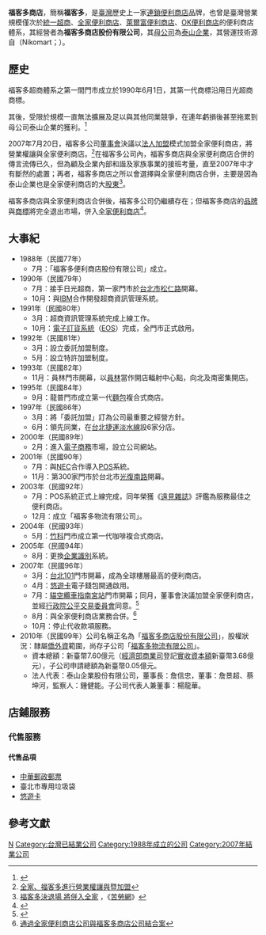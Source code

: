 {{Infobox Company 
| name       = 福客多商店股份有限公司
| logo       = [[File:Nikomart_TNK.jpg|File:Nikomart TNK.jpg]]
| type       = [[私人公司|私人公司]]
| slogan     = 信賴踏實、積極創新、團隊活力
| foundation         = 1988年6月17日
| location           = {{ROC-TW}}<br>[[臺北市|臺北市]]南京東路二段178號14樓<br/>臺灣臺北市中山區長安東路2段99號10樓之1 
| defunct            = 2007年7月20日
| fate               = 以法人加盟模式併入[[全家便利商店|全家便利商店]]
| telephone_no       = 
| key_people         = 詹信忠
| industry           = 零售服務
| capital            = [[新臺幣|新臺幣]]3.68億元（2010年1月）
| revenue            = 新臺幣43億元（2007年）
| operating_income   =
| profit             = 
| market_value       =
| num_employees      = 
| P/E ratio          =
| earnings per share =
| Net asset value    =
| accounting_period  = 每年12月 （月制[[會計年度|會計年度]]）
| parent             = [[泰山企業|泰山企業]]
| divisions          =
| major_shareholder  = 泰山企業（35.0%）<br/>株式會社SAKHA DIAMOND（35.0%）
| subsid             = 福客多物流有限公司
| homepage           = 
| footnotes          = <span style="font-size:smaller;">2007年8月與全家便利商店股份有限公司業務合併，合併後全家便利商店為[[存續公司|存續公司]]</span>。
| width              = 
}}
'''福客多商店'''，簡稱'''福客多'''，是[[臺灣|臺灣]]歷史上一家[[連鎖店|連鎖]][[便利商店|便利商店]]品牌，也曾是臺灣營業規模僅次於[[統一超商|統一超商]]、[[全家便利商店|全家便利商店]]、[[萊爾富便利商店|萊爾富便利商店]]、[[OK超商|OK便利商店]]的便利商店體系，其經營者為'''福客多商店股份有限公司'''，其[[母公司|母公司]]為[[泰山企業|泰山企業]]，其營運技術源自{{tsl|ja|ニコマート (コンビニエンスストア)||日光超商}}（Nikomart；{{lang|ja|株式會社ニコマート}}）。

== 歷史 ==
福客多超商體系之第一間門市成立於1990年6月1日，其第一代商標沿用日光超商商標。

其後，受限於規模一直無法擴展及足以與其他同業競爭，在連年虧損後甚至拖累到母公司泰山企業的獲利。<ref>{{Cite news|url=http://news.ltn.com.tw/news/business/paper/109539|title=福客多找買主 退出超商 - 財經 - 自由時報電子報|accessdate=2017-01-05|archive-date=2018-04-12|archive-url=https://web.archive.org/web/20180412001418/http://news.ltn.com.tw/news/business/paper/109539|dead-url=no}}</ref>

2007年7月20日，福客多公司[[董事會|董事會]]決議以[[法人|法人]][[加盟|加盟]]模式加盟全家便利商店，將營業權讓與全家便利商店。<ref>[http://www.nownews.com/2007/07/20/185-2129253.htm 全家、福客多進行營業權讓與暨加盟]</ref>在福客多公司內，福客多商店與全家便利商店合併的傳言流傳已久，但為顧及企業內部和諧及家族事業的接班考量，直至2007年中才有斷然的處置；再者，福客多商店之所以會選擇與全家便利商店合併，主要是因為泰山企業也是全家便利商店的大[[股東|股東]]<ref>[http://www.coolloud.org.tw/node/362 福客多決退場 將併入全家] {{Wayback|url=http://www.coolloud.org.tw/node/362 |date=20191204161638 }}，《[[苦勞網|苦勞網]]》</ref>。

福客多商店與全家便利商店合併後，福客多公司仍繼續存在；但福客多商店的[[品牌|品牌]]與[[商標|商標]]將完全退出市場，併入[[全家便利商店|全家便利商店]]<ref>{{Cite web |url=http://www.coolloud.org.tw/node/5470 |title=福客多加盟全家 拍板 |access-date=2007-10-05 |archive-date=2019-12-02 |archive-url=https://web.archive.org/web/20191202144240/https://www.coolloud.org.tw/node/5470 |dead-url=no }}</ref>。

==大事紀==
*1988年（民國77年）
**7月：「福客多便利商店股份有限公司」成立。
*1990年（民國79年）
**7月：接手日光超商，第一家門市於[[台北市|台北市]][[松仁路_(台北市)|松仁路]]開幕。
**10月：與[[IBM|IBM]]合作開發超商資訊管理系統。
*1991年（民國80年）
**3月：超商資訊管理系統完成上線工作。
**10月：[[電子訂貨系統|電子訂貨系統]]（[[EOS|EOS]]）完成，全門市正式啟用。 
*1992年（民國81年）
**3月：設立委託加盟制度。 
**5月：設立特許加盟制度。
*1993年（民國82年）
**11月：員林門市開幕，以[[員林鎮|員林]]當作開店輻射中心點，向北及南密集開店。
*1995年（民國84年）
**9月：龍普門市成立第一代[[麵包|麵包]]複合式商店。
*1997年（民國86年）
**3月：將「委託加盟」訂為公司最重要之經營方針。
**6月：領先同業，在[[台北捷運淡水線|台北捷運淡水線]]設6家分店。
*2000年（民國89年）
**2月：進入[[電子商務|電子商務]]市場，設立公司網站。
*2001年（民國90年）
**7月：與[[NEC|NEC]]合作導入[[POS|POS]]系統。 
**11月：第300家門市於台北市[[光復南路|光復南路]]開幕。
*2003年（民國92年）
**7月：POS系統正式上線完成，同年榮獲《[[遠見雜誌|遠見雜誌]]》評鑑為服務最佳之便利商店。
**12月：成立「福客多物流有限公司」。 
*2004年（民國93年）
**5月：[[竹科|竹科]]門市成立第一代咖啡複合式商店。
*2005年（民國94年）
**8月：更換[[企業識別|企業識別]]系統。
*2007年（民國96年）
**3月：[[台北101|台北101]]門市開幕，成為全球樓層最高的便利商店。
**4月：[[悠遊卡|悠遊卡]]電子錢包開通啟用。
**7月：[[貓空纜車|貓空纜車]][[指南宮站|指南宮站]]門市開幕；同月，董事會決議加盟全家便利商店，並經[[行政院公平交易委員會|行政院公平交易委員會]]同意。<ref>{{Cite web |url=http://news.yam.com/bcc/fn/200708/20070823650235.html |title=全家併福客多 公平會通過結合案 |access-date=2007-10-03 |archive-date=2007-11-03 |archive-url=https://web.archive.org/web/20071103014258/http://news.yam.com/bcc/fn/200708/20070823650235.html |dead-url=no }}</ref>
**8月：與全家便利商店業務合併。<ref>[http://www.ftc.gov.tw/ShowNews3.asp?ID=3305 通過全家便利商店公司與福客多商店公司結合案]</ref>
**10月：停止代收款項服務。
*2010年（民國99年）公司名稱正名為「[[福客多商店股份有限公司|福客多商店股份有限公司]]」，股權狀況：隸屬[[僑外資|僑外資]]範圍，尚存子公司「[[福客多物流有限公司|福客多物流有限公司]]」。
** 資本總額：新臺幣7.60億元（[[經濟部商業司|經濟部商業司]]登記[[實收資本額|實收資本額]]新臺幣3.68億元），子公司申請總額為新臺幣0.05億元。
** 法人代表：泰山企業股份有限公司，董事長：詹信忠，董事：詹景超、蔡坤河，監察人：鍾健能。子公司代表人兼董事：楊龍華。

== 店鋪服務 ==

=== 代售服務 ===

====代售品項====
*[[中華郵政|中華郵政]][[郵票|郵票]]
*臺北市專用垃圾袋
*[[悠遊卡|悠遊卡]]

==參考文獻==
{{reflist|2}}

{{台灣便利商店}}

[[Category:台灣便利商店|N]]

[[Category:台灣已結業公司|Category:台灣已結業公司]]
[[Category:1988年成立的公司|Category:1988年成立的公司]]
[[Category:2007年結業公司|Category:2007年結業公司]]